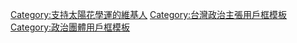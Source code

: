 {{Userbox
| border-c = #ffbb11
| border-s = 1
| id-c     = #FFFFFF
| id-s     = 10
| id-fc    = #000000
| info-c   = gold
| info-s   = 10
| info-fc  = #000000
| id       = [[File:VallejoSunflower.jpg|45px|]]
| info     = 這個用戶支持'''[[太陽花學運]]'''。
}}
[[Category:支持太陽花學運的維基人]]
<noinclude>
[[Category:台灣政治主張用戶框模板]]
[[Category:政治團體用戶框模板]]
</noinclude>